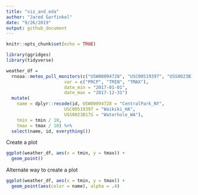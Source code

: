 ```yaml
---
title: "viz_and_eda"
author: "Jared Garfinkel"
date: "9/26/2019"
output: github_document
---
```


```r
knitr::opts_chunk$set(echo = TRUE)

library(ggridges)
library(tidyverse)

```

```r
weather_df = 
  rnoaa::meteo_pull_monitors(c("USW00094728", "USC00519397", "USS0023B17S"),
                      var = c("PRCP", "TMIN", "TMAX"), 
                      date_min = "2017-01-01",
                      date_max = "2017-12-31")
  mutate(
    name = dplyr::recode(id, USW00094728 = "CentralPark_NY", 
                      USC00519397 = "Waikiki_HA",
                      USS0023B17S = "Waterhole_WA"),
    tmin = tmin / 10,
    tmax = tmax / 10) %>%
  select(name, id, everything())
```
Create a plot

```r
ggplot(weather_df, aes(x = tmin, y = tmax)) +
  geom_point()
```
Alternate way to create a plot

```r
ggplot(weather_df, aes(x = tmin, y = tmax)) +
  geom_point(aes(color = name), alpha = .4)
```


